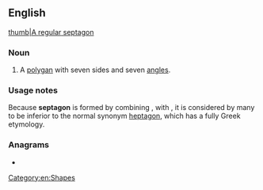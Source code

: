 ==English==
[[image:Heptagon.svg|thumb|A [[regular]] septagon]]

===Noun===
{{en-noun}}

# {{lb|en|proscribed}} A [[polygan]] with seven sides and seven [[angle]]s.

===Usage notes===
Because '''septagon''' is formed by combining {{der|en|la|septem||seven}}, with {{der|en|grc|γωνία||angle}}, it is considered by many to be inferior to the normal synonym [[heptagon]], which has a fully Greek etymology.

===Anagrams===
* {{anagrams|en|eptagons|gone past|pontages}}

[[Category:en:Shapes]]